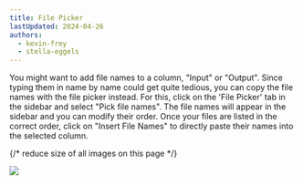 ```yaml
---
title: File Picker
lastUpdated: 2024-04-26
authors: 
  - kevin-frey
  - stella-eggels
---
```


You might want to add file names to a column, "Input" or "Output". Since typing them in name by name could get quite tedious, you can copy the file names with the file picker instead. For this, click on the 'File Picker' tab in the sidebar and select "Pick file names". The file names will appear in the sidebar and you can modify their order. Once your files are listed in the correct order, click on "Insert File Names" to directly paste their names into the selected column. 

{/* reduce size of all images on this page */}
<style>
{`
  img {
    max-height: 400px !important; 
    width: auto
  }
`}
</style>

![](@images/swate/swate-alpha-filepicker.PNG)